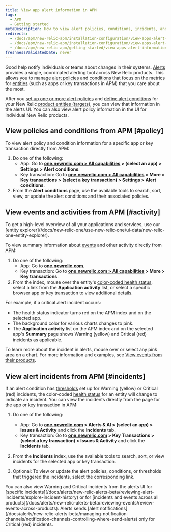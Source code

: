 ```yaml
---
title: View app alert information in APM
tags:
  - APM
  - Getting started
metaDescription: How to view alert policies, conditions, incidents, and other activity and events directly from APM.
redirects:
  - /docs/apm/new-relic-apm/installation-configuration/view-apps-alert-policies-conditions
  - /docs/apm/new-relic-apm/installation-configuration/view-apps-alert-information
  - /docs/apm/new-relic-apm/getting-started/view-apps-alert-information-apm
freshnessValidatedDate: never
---
```


Good <InlinePopover type="alerts" /> help notify individuals or teams about changes in their systems. [Alerts](/docs/alerts/new-relic-alerts-beta/getting-started/new-relic-alerts) provides a single, coordinated alerting tool across New Relic products. This allows you to manage [alert policies](/docs/alerts/new-relic-alerts-beta/getting-started/alerts-glossary#alert-policy) and [conditions](/docs/alerts/new-relic-alerts-beta/getting-started/alerts-glossary#alert-condition) that focus on the metrics for [entities](/docs/alerts/new-relic-alerts-beta/getting-started/alerts-glossary#alert-entity) (such as apps or key transactions in APM) that you care about the most.

After you [set up one or more alert policies](/docs/alerts/new-relic-alerts-beta/configuring-alert-policies/name-or-rename-alert-policy) and [define alert conditions](/docs/alerts/new-relic-alerts-beta/configuring-alert-policies/define-alert-conditions) for your New Relic [product entities (targets)](/docs/alerts/new-relic-alerts-beta/configuring-alert-policies/select-product-targets-alert-condition), you can view that information in the alerts UI. You can also view alert policy information in the UI for individual New Relic products.

## View policies and conditions from APM [#policy]

To view alert policy and condition information for a specific app or key transaction directly from APM:

1. Do one of the following:
   * App: Go to <DoNotTranslate>**[one.newrelic.com > All capabilities](https://one.newrelic.com/all-capabilities) > (select an app) > Settings > Alert conditions**</DoNotTranslate>.
   * Key transaction: Go to <DoNotTranslate>**[one.newrelic.com > All capabilities](https://one.newrelic.com/all-capabilities) > More > Key transactions > (select a key transaction) > Settings > Alert conditions**</DoNotTranslate>.
2. From the <DoNotTranslate>**Alert conditions**</DoNotTranslate> page, use the available tools to search, sort, view, or update the alert conditions and their associated policies.

## View events and activities from APM [#activity]

<Callout variant="tip">
  To get a high-level overview of all your applications and services, use our [entity explorer](/docs/new-relic-one/use-new-relic-one/ui-data/new-relic-one-entity-explorer).
</Callout>

To view summary information about [events](/docs/alerts/new-relic-alerts-beta/getting-started/alerts-glossary#event) and other activity directly from APM:

1. Do one of the following:
   * App: Go to <DoNotTranslate>**[one.newrelic.com](https://one.newrelic.com/all-capabilities)**</DoNotTranslate>.
   * Key transaction: Go to <DoNotTranslate>**[one.newrelic.com > All capabilities](https://one.newrelic.com/all-capabilities) > More > Key transactions**</DoNotTranslate>.
2. From the index, mouse over the entity's [color-coded health status](/docs/alerts/new-relic-alerts-beta/getting-started/alerts-glossary#health-status), select a link from the <DoNotTranslate>**Application activity**</DoNotTranslate> list, or select a specific browser app or key transaction to view additional details.

For example, if a critical alert incident occurs:

* The health status indicator turns red on the APM index and on the selected app.
* The background color for various charts changes to pink.
* The <DoNotTranslate>**Application activity**</DoNotTranslate> list on the APM index and on the selected app's <DoNotTranslate>**Summary**</DoNotTranslate> page shows Warning (yellow) and Critical (red) incidents as applicable.

To learn more about the incident in alerts, mouse over or select any pink area on a chart. For more information and examples, see [View events from their products](/docs/alerts/new-relic-alerts-beta/reviewing-events/view-events-their-products).

## View alert incidents from APM [#incidents]

If an alert condition has [thresholds](/docs/alerts/new-relic-alerts-beta/getting-started/alerts-glossary#alert-threshold) set up for Warning (yellow) or Critical (red) incidents, the color-coded [health status](/docs/alerts/new-relic-alerts-beta/getting-started/alerts-glossary#health-status) for an entity will change to indicate an incident. You can view the incidents directly from the page for the app or key transaction in APM:

1. Do one of the following:

   * App: Go to <DoNotTranslate>**[one.newrelic.com](https://one.newrelic.com/all-capabilities) > Alerts & AI > (select an app) > Issues & Activity**</DoNotTranslate> and click the <DoNotTranslate>**Incidents**</DoNotTranslate> tab.
   * Key transaction: Go to <DoNotTranslate>**[one.newrelic.com](https://one.newrelic.com/all-capabilities) > Key Transactions > (select a key transaction) > Issues & Activity**</DoNotTranslate> and click the <DoNotTranslate>**Incidents**</DoNotTranslate> tab.

2. From the <DoNotTranslate>**Incidents**</DoNotTranslate> index, use the available tools to search, sort, or view incidents for the selected app or key transaction.
3. Optional: To view or update the alert policies, conditions, or thresholds that triggered the incidents, select the corresponding link.


<Callout variant="tip">
  You can also view Warning and Critical incidents from the alerts UI for [specific incidents](/docs/alerts/new-relic-alerts-beta/reviewing-alert-incidents/explore-incident-history) or for [incidents and events across all products](/docs/alerts/new-relic-alerts-beta/reviewing-events/review-events-across-products). Alerts sends [alert notifications](/docs/alerts/new-relic-alerts-beta/managing-notification-channels/notification-channels-controlling-where-send-alerts) only for Critical (red) incidents.
</Callout>
